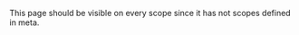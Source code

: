 
<Meta
  title="Getting Started/Introduction"
/>

This page should be visible on every scope since it has not scopes defined in meta.
